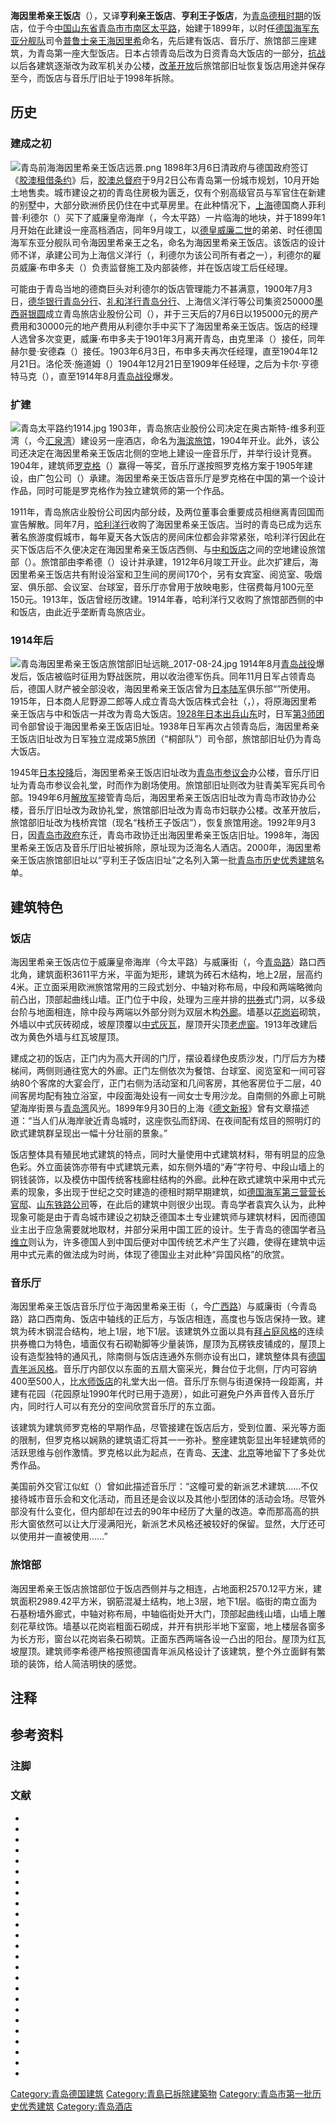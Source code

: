 {{NoteTA
|G1=Unit
}}
{{Infobox building
| building_name       = 海因里希亲王饭店
| image               = Bundesarchiv Bild 116-126-31, China, Tsingtau.jpg
| image_size          = <!-- 图片大小 -->
| caption             = 
| map_type            = <!--  -->
| alternate_names     = 亨利亲王饭店、亨利王子饭店
| building_type       = 饭店
| architectural_style = 
| use                 = 
| location            = [[青岛市|青岛市]]
| address             = [[太平路_(青岛)|太平路]]29号（饭店原址）<br/>太平路31号（旅馆部旧址）
| coordinates         = <!-- {{Coord|}} -->
| altitude            = <!-- 海拔（不是建筑高度！） -->
| current_tenants     = 
| start_date          = 1899年1月（饭店）
| completion_date     = 1899年9月
| renovation_date     = 1913年
| demolition_date     = 1998年（饭店及音乐厅）
| cost                = <!-- 造价 -->
| ren_cost            = <!-- 翻新造价 -->
| height              = <!-- 高度 -->
| floor_count         = 2层（饭店）、3层（旅馆部）
| floor_area          = <!-- 建筑面积 -->
| owner               = 
| main_contractor     = 
| architect           = 饭店：不详<br/>音乐厅：罗克格<br/>旅馆部：李希德
| architecture_firm   = 饭店：上海信义洋行<br/>音乐厅：广包公司<br/>旅馆部：李希德（建筑公司）
| developer           = <!-- 开发商 -->
| engineer            = <!-- 工程师 -->
<!-- 翻新团队 -->
| ren_architect       = <!-- 建筑师 -->
| ren_firm            = 
}}
{{coord|36|03|43.7|N|120|19|05|E|type:landmark|display=title}}

'''海因里希亲王饭店'''（{{lang-de|Hotel Prinz Heinrich}}）{{cfn|Matzat|y=2013|p=46}}{{cfn|王栋|y=2017|p=75}}{{cfn|袁宾久|y=2009|p=212}}，又译'''亨利亲王饭店'''{{cfn|青岛市文物局|青岛市史志办公室|y=2004|p=91}}、'''亨利王子饭店'''{{cfn|青岛市史志办公室|y=1999}}{{cfn|李明|y=2010|p=208}}{{cfn|宋连威|y=2005|p=125}}{{cfn|鲁海|y=2016|p=210}}，为[[胶州湾租借地|青岛德租时期]]的饭店，位于今[[中華人民共和國|中国]][[山东省|山东省]][[青岛市|青岛市]][[市南区|市南区]][[太平路_(青岛)|太平路]]，始建于1899年，以时任[[德意志帝国海军|德国海军]][[东亚分舰队_(德国)|东亚分舰队]]司令[[阿尔贝特·威廉·海因里希_(普鲁士)|普鲁士亲王海因里希]]命名，先后建有饭店、音乐厅、旅馆部三座建筑，为青岛第一座大型饭店{{cfn|青岛市史志办公室|y=1999}}{{cfn|鲁海|y=2016|p=211}}。日本占领青岛后改为日资青岛大饭店的一部分，[[抗战|抗战]]以后各建筑逐渐改为政军机关办公楼，[[改革开放|改革开放]]后旅馆部旧址恢复饭店用途并保存至今，而饭店与音乐厅旧址于1998年拆除。

==历史==
===建成之初===
[[File:青岛前海海因里希亲王饭店远景.png|thumb]]
1898年3月6日清政府与德国政府签订《[[胶澳租借条约|胶澳租借条约]]》后，[[胶澳总督府|胶澳总督府]]于9月2日公布青岛第一份城市规划，10月开始土地售卖{{cfn|Matzat|y=2013|p=46}}{{cfn|Matzat|y=2015}}。城市建设之初的青岛住房极为匮乏，仅有个别高级官员与军官住在新建的别墅中，大部分欧洲侨民仍住在中式草房里{{cfn|王栋|y=2017|p=75}}。在此种情况下，[[上海|上海]]德国商人菲利普·利德尔（{{lang|de|Philipp Lieder}}）买下了威廉皇帝海岸（{{lang|de|Kaiser-Wilhelm-Ufer}}，今太平路）一片临海的地块，并于1899年1月开始在此建设一座高档酒店，同年9月竣工，以[[德皇威廉二世|德皇威廉二世]]的弟弟、时任德国海军东亚分舰队司令海因里希亲王之名，命名为海因里希亲王饭店{{cfn|Matzat|y=2013|p=46}}{{cfn|Matzat|y=2015}}。该饭店的设计师不详，承建公司为上海信义洋行（{{lang|de|H. Mandl & Co.}}，利德尔为该公司所有者之一）{{cfn|Matzat|y=2013|p=46}}{{cfn|王栋|y=2017|p=75}}{{cfn|Matzat|y=2015}}，利德尔的雇员威廉·布申多夫（{{lang|de|Wilhelm Buschendorff}}）负责监督施工及内部装修，并在饭店竣工后任经理{{cfn|Matzat|y=2015}}。

可能由于青岛当地的德商巨头对利德尔的饭店管理能力不甚满意，1900年7月3日，[[德华银行青岛分行|德华银行青岛分行]]、[[礼和洋行青岛分行|礼和洋行青岛分行]]、上海信义洋行等公司集资250000[[墨西哥银圆|墨西哥银圆]]成立青岛旅店业股份公司（{{lang|de|Tsingtau Hotel Actien-Gesellschaft}}），并于三天后的7月6日以195000元的房产费用和30000元的地产费用从利德尔手中买下了海因里希亲王饭店{{cfn|Matzat|y=2015}}{{cfn|Matzat|y=2013|p=46-47}}{{cfn|王栋|y=2017|p=77}}。饭店的经理人选曾多次变更，威廉·布申多夫于1901年3月离开青岛，由克里泽（{{lang|de|A. Kriese}}）接任，同年赫尔曼·安德森（{{lang|de|Hermann Andersen}}）接任。1903年6月3日，布申多夫再次任经理，直至1904年12月21日。洛伦茨·施道姆（{{lang|de|Lorenz Storm}}）1904年12月21日至1909年任经理，之后为卡尔·亨德特马克（{{lang|de|Carl Hundertmark}}），直至1914年8月[[青岛战役|青岛战役]]爆发{{cfn|Matzat|y=2015}}{{cfn|Matzat|y=2013|p=47}}。

===扩建===
[[File:青岛太平路约1914.jpg|thumb]]
1903年，青岛旅店业股份公司决定在奥古斯特-维多利亚湾（{{lang|de|Auguste-Viktoria-Bucht}}，今[[汇泉湾|汇泉湾]]）建设另一座酒店，命名为[[海滨旅馆|海滨旅馆]]{{注|部分资料提及海滨旅馆曾有“海因里希亲王海滨旅馆”（{{lang|de|Strandhotel Prinz Heinrich}}）的全称{{cfn|谢萌萌|张文艳|y=2014}}。}}，1904年开业{{cfn|Matzat|y=2015}}{{cfn|王栋|y=2017|p=77}}{{cfn|Matzat|y=2013|p=47}}。此外，该公司还决定在海因里希亲王饭店北侧的空地上建设一座音乐厅，并举行设计竞赛。1904年，建筑师[[罗克格|罗克格]]（{{lang|de|Curt Rothkegel}}）赢得一等奖，音乐厅遂按照罗克格方案于1905年建设，由广包公司（{{lang|de|F. H. Schmidt}}）承建{{cfn|Matzat|y=2015}}{{cfn|王栋|y=2017|p=77}}{{cfn|Matzat|y=2013|p=47}}。海因里希亲王饭店音乐厅是罗克格在中国的第一个设计作品{{cfn|Matzat|y=2015}}{{cfn|Matzat|y=2013|p=47}}，同时可能是罗克格作为独立建筑师的第一个作品{{cfn|王栋|y=2011|p=40-41}}。

1911年，青岛旅店业股份公司因内部分歧，及两位董事会重要成员相继离青回国而宣告解散{{cfn|王栋|y=2019}}。同年7月，[[哈利洋行青岛分行|哈利洋行]]收购了海因里希亲王饭店{{cfn|Matzat|y=2015}}{{cfn|Matzat|y=2013|p=47}}。当时的青岛已成为远东著名旅游度假城市，每年夏天各大饭店的房间床位都会非常紧张{{cfn|王栋|y=2017|p=79}}，哈利洋行因此在买下饭店后不久便决定在海因里希亲王饭店西侧、与[[克里本多夫饭店|中和饭店]]之间的空地建设旅馆部（{{lang|de|Logierhaus}}）。旅馆部由李希德（{{lang|de|Paul Friedrich Richter}}）设计并承建，1912年6月竣工开业{{cfn|Matzat|y=2015}}{{cfn|Matzat|y=2013|p=47}}{{cfn|王栋|y=2017|p=79}}。此次扩建后，海因里希亲王饭店共有附设浴室和卫生间的房间170个，另有女宾室、阅览室、吸烟室、俱乐部、会议室、台球室，音乐厅亦曾用于放映电影，住宿费每月100元至150元{{cfn|鲁海|y=2016|p=211}}。1913年，饭店曾经历改建{{cfn|徐飞鹏|张复合|村松伸|堀内正昭|y=1992|p=39}}。1914年春，哈利洋行又收购了旅馆部西侧的中和饭店，由此近乎垄断青岛旅店业{{cfn|Matzat|y=2015}}{{cfn|Matzat|y=2013|p=47}}{{cfn|王栋|y=2017|p=79}}。

===1914年后===
[[File:青岛海因里希亲王饭店旅馆部旧址远眺_2017-08-24.jpg|thumb]]
1914年8月[[青島戰役|青岛战役]]爆发后，饭店被临时征用为野战医院，用以收治德军伤兵{{cfn|Matzat|y=2015}}{{cfn|Matzat|y=2013|p=47}}{{cfn|王栋|y=2017|p=79}}。同年11月日军占领青岛后，德国人财产被全部没收，海因里希亲王饭店曾为[[日本陆军|日本陆军]]俱乐部“{{link-ja|偕行社|偕行社}}”所使用{{cfn|王栋|y=2017|p=79}}。1915年，日本商人尼野源二郎等人成立青岛大饭店株式会社（{{jpn|j=青島グランドホテル株式会社}}，{{lang-en|Grand Hotel Co., Ltd}}），将原海因里希亲王饭店与中和饭店一并改为青岛大饭店{{cfn|鲁海|y=2016|p=211}}{{cfn|王栋|y=2019}}{{cfn|李明|y=2010|p=208-210}}。[[五三惨案|1928年日本出兵山东]]时，日军[[第3师团|第3师团]]司令部曾设于海因里希亲王饭店旧址{{cfn|神野良隆|y=1928}}。1938年日军再次占领青岛后，海因里希亲王饭店旧址改为日军独立混成第5旅团（“桐部队”）司令部{{cfn|鲁海|y=2016|p=211}}{{cfn|李明|y=2010|p=208}}{{cfn|青岛市史志办公室|y=1995}}，旅馆部旧址仍为青岛大饭店{{cfn|青岛市史志办公室|y=2002}}。

1945年[[日本投降|日本投降]]后，海因里希亲王饭店旧址改为[[青岛市参议会|青岛市参议会]]办公楼，音乐厅旧址为青岛市参议会礼堂，时而作为剧场使用{{cfn|鲁海|y=2016|p=211}}{{注|有说法称饭店旧址抗战后曾为国民党青岛市执行委员会（国民党青岛市党部）办公楼{{cfn|青岛市史志办公室|y=1999}}。另参见条目[[国民党青岛市党部大楼|国民党青岛市党部大楼]]。}}。旅馆部旧址则改为驻青美军宪兵司令部{{cfn|鲁海|y=2015|p=7}}。1949年6月[[解放军|解放军]]接管青岛后，海因里希亲王饭店旧址改为青岛市政协办公楼，音乐厅旧址改为政协礼堂{{cfn|青岛市史志办公室|y=1999}}{{cfn|青岛市史志办公室|青岛市建设委员会|y=2006|p=231}}，旅馆部旧址改为青岛市妇联办公楼{{cfn|鲁海|y=2016|p=211-212}}。改革开放后，旅馆部旧址改为栈桥宾馆（现名“栈桥王子饭店”），恢复旅馆用途{{cfn|鲁海|y=2016|p=212}}。1992年9月3日，因[[青岛市人民政府|青岛市政府]]东迁，青岛市政协迁出海因里希亲王饭店旧址{{cfn|青岛年鉴编辑部|y=1994}}。1998年，海因里希亲王饭店及音乐厅旧址被拆除，原址现为泛海名人酒店{{cfn|王栋|y=2017|p=79}}{{cfn|青岛市史志办公室|青岛市建设委员会|y=2006|p=231}}{{cfn|鲁海|y=2016|p=212}}。2000年，海因里希亲王饭店旅馆部旧址以“亨利王子饭店旧址”之名列入第一批[[青岛市历史优秀建筑|青岛市历史优秀建筑]]名单{{cfn|青岛市规划局|青岛市文化局|y=2006}}。

==建筑特色==
===饭店===
海因里希亲王饭店位于威廉皇帝海岸（今太平路）与威廉街（{{lang|de|Wilhelmstraße}}，今[[青岛路_(青岛)|青岛路]]）路口西北角{{cfn|Warner|y=1994|p=269}}，建筑面积3611平方米，平面为矩形，建筑为砖石木结构，地上2层，层高约4米{{cfn|青岛市史志办公室|y=1999}}{{cfn|宋连威|y=2005|p=125}}。正立面采用欧洲旅馆常用的三段式划分、中轴对称布局，中段和两端略微向前凸出，顶部起曲线山墙。正门位于中段，处理为三座并排的[[拱券|拱券]]式门洞，以多级台阶与地面相连，除中段与两端以外部分则为双层木构[[凉廊|外廊]]{{cfn|青岛市史志办公室|y=1999}}{{cfn|李明|y=2010|p=208}}{{cfn|宋连威|y=2005|p=125}}。墙基以[[花岗岩|花岗岩]]砌筑，外墙以中式灰砖砌成，坡屋顶覆以[[仰合瓦|中式灰瓦]]{{cfn|王栋|y=2017|p=75}}，屋顶开尖顶[[老虎窗|老虎窗]]。1913年改建后改为黄色外墙与红瓦坡屋顶{{cfn|李明|y=2010|p=208}}{{cfn|宋连威|y=2005|p=125}}。

建成之初的饭店，正门内为高大开阔的门厅，摆设着绿色皮质沙发，门厅后方为楼梯间，两侧则通往宽大的外廊。正门左侧依次为餐馆、台球室、阅览室和一间可容纳80个客席的大宴会厅，正门右侧为活动室和几间客房，其他客房位于二层，40间客房均配有独立浴室，中段面海处设有一间女士专用沙龙。自南侧的外廊上可眺望海岸街景与[[青岛湾|青岛湾]]风光。1899年9月30日的上海《[[德文新报|德文新报]]》曾有文章描述道：“当人们从海岸驶近青岛城时，这座恢弘而舒阔、在夜间配有炫目的照明灯的欧式建筑群呈现出一幅十分壮丽的景象。”{{cfn|李明|y=2010|p=208}}{{cfn|Warner|y=1994|p=269}}

饭店整体具有殖民地式建筑的特点{{cfn|宋连威|y=2005|p=125}}，同时大量使用中式建筑材料，带有明显的应急色彩{{cfn|王栋|y=2017|p=75}}。外立面装饰亦带有中式建筑元素，如东侧外墙的“寿”字符号、中段山墙上的铜钱装饰，以及模仿中国传统客栈廊柱结构的外廊{{cfn|王栋|y=2017|p=75}}。此种在欧式建筑中采用中式元素的现象，多出现于世纪之交时建造的德租时期早期建筑，如[[德国海军第三营营长官邸|德国海军第三营营长官邸]]、[[山东路矿公司|山东铁路公司]]等{{cfn|袁宾久|y=2019|p=321}}，在此后的建筑中则很少出现{{cfn|Lind|y=2011|p=117-118}}。青岛学者袁宾久认为，此种现象可能是由于青岛城市建设之初缺乏德国本土专业建筑师与建筑材料，因而德国业主出于应急需要就地取材，并部分采用中国工匠的设计{{cfn|袁宾久|y=2019|p=321}}。生于青岛的德国学者[[马维立|马维立]]则认为，许多德国人到中国后便对中国传统艺术产生了兴趣，使得在建筑中运用中式元素的做法成为时尚，体现了德国业主对此种“异国风格”的欣赏{{cfn|贺中|王栋|y=2018}}。

{{Gallery
|width=225
|height=150
|File:青岛海因里希亲王饭店本馆.jpg|<small>建成之初的海因里希亲王饭店，东侧墙面的“寿”字符清晰可见</small>
|File:青岛海因里希亲王饭店北立面.png|<small>海因里希亲王饭店北立面，1901年</small>
|File:青岛偕行社.jpg|<small>海因里希亲王饭店旧址，约1914年，可见1913年改建后的外立面状态</small>
|File:青岛太平路青岛大饭店旧明信片.jpg|<small>约1930年代末的青岛大饭店，海因里希亲王饭店旧址（中央偏右）的外廊已封堵为窗户</small>
}}

===音乐厅===
海因里希亲王饭店音乐厅位于海因里希亲王街（{{lang|de|Prinz-Heinrich-Straße}}，今[[广西路_(青岛)|广西路]]）与威廉街（今青岛路）路口西南角、饭店中轴线的正后方，与饭店相连，高度也与饭店保持一致{{cfn|王栋|y=2011|p=40-41}}{{cfn|Warner|y=1994|p=271}}{{cfn|袁宾久|y=2009|p=384}}。建筑为砖木钢混合结构，地上1层，地下1层{{cfn|徐飞鹏|张复合|村松伸|堀内正昭|y=1992|p=39}}。该建筑外立面以具有[[拜占庭式建筑|拜占庭风格]]的连续拱券檐口为特色，墙面仅有石砌勒脚等少量装饰，屋顶为瓦楞铁皮铺成的{{link-en|蒙莎屋顶|Mansard roof}}，屋顶上设有造型独特的通风孔，除南侧与饭店连通外东侧亦设有出口，建筑整体具有[[新艺术运动|德国青年派风格]]。音乐厅内部仅以东面的五扇大窗采光，舞台位于北侧，厅内可容纳400至500人，比[[水师饭店|水师饭店]]的礼堂大出一倍。音乐厅东侧与街道保持一段距离，并建有花园（花园原址1990年代时已用于造房），如此可避免户外声音传入音乐厅内，同时行人可以有充分的空间欣赏音乐厅的东立面。{{cfn|王栋|y=2017|p=77}}{{cfn|王栋|y=2011|p=40-41}}{{cfn|Warner|y=1994|p=271}}{{cfn|袁宾久|y=2009|p=384}}{{cfn|李明|y=2010|p=214}}{{cfn|宋连威|y=2005|p=125-126}}

该建筑为建筑师罗克格的早期作品，尽管接建在饭店后方，受到位置、采光等方面的限制，但罗克格以娴熟的建筑语汇将其一一弥补。整座建筑彰显出年轻建筑师的活跃思维与创作激情。罗克格以此为起点，在青岛、[[天津|天津]]、[[北京|北京]]等地留下了多处优秀作品。{{cfn|王栋|y=2011|p=40-41}}

美国前外交官江似虹（{{lang|en|Tess Johnston}}）曾如此描述音乐厅：“这幢可爱的新派艺术建筑……不仅接待城市音乐会和文化活动，而且还是会议以及其他小型团体的活动会场。尽管外部没有什么变化，但内部却在过去的90年中经历了大量的改造。幸而那高高的拱形大窗依然可以让大厅浸满阳光，新派艺术风格还被较好的保留。显然，大厅还可以使用并一直被使用……”{{cfn|王栋|y=2017|p=77-78}}

{{Gallery
|width=225
|height=150
|File:青岛海因里希亲王饭店音乐厅.jpg|<small>建成之初的音乐厅</small>
|File:青岛海因里希亲王饭店音乐厅0.jpg|<small>音乐厅内部</small>
|File:日军青岛入城式.jpg|<small>1914年11月日军入城时的音乐厅，其屋顶可见涂有[[红十字|红十字]]标志</small>
|File:青岛政协礼堂0.jpg|<small>音乐厅旧址内部，1956年</small>
}}

===旅馆部===
海因里希亲王饭店旅馆部位于饭店西侧并与之相连，占地面积2570.12平方米，建筑面积2989.42平方米，钢筋混凝土结构，地上3层，地下1层。临街的南立面为石基粉墙外廊式，中轴对称布局，中轴临街处开大门，顶部起曲线山墙，山墙上雕刻花草纹饰。墙基以花岗岩粗面石砌成，并开有拱形半地下室窗，地上楼层各窗多为长方形，窗台以花岗岩条石砌筑。正面东西两端各设一凸出的阳台。屋顶为红瓦坡屋顶。建筑师李希德严格按照德国青年派风格设计了该建筑，整个外立面鲜有繁琐的装饰，给人简洁明快的感觉。{{cfn|青岛市史志办公室|y=1999}}{{cfn|袁宾久|y=2009|p=213}}{{cfn|王栋|y=2017|p=78}}{{cfn|Warner|y=1994|p=273}}{{cfn|徐飞鹏|y=2006|p=137}}{{cfn|李明|y=2010|p=212}}{{cfn|宋连威|y=2005|p=127}}{{cfn|青岛市史志办公室|青岛市建设委员会|y=2006|p=230}}

{{Gallery
|width=225
|height=150
|File:青岛海因里希亲王饭店旅馆部01.jpg|<small>刚刚建成的旅馆部，右侧的饭店建筑尚未改建</small>
|File:青岛海因里希亲王饭店旅馆部.jpg|<small>日资青岛大饭店时期的旅馆部旧址</small>
|File:青岛海因里希亲王饭店旅馆部旧址 2019-12-31.jpg|<small>旅馆部旧址现貌，2019年12月</small>
|File:青岛海因里希亲王饭店旅馆部旧址山墙细节 2016-08-16.jpg|<small>山墙细节，2016年8月</small>
}}

==注释==
{{notefoot}}

==参考资料==
===注脚===
{{Reflist|3}}

===文献===
*{{cite|url=|title=海因里希亲王饭店简史|date=2013-10-15|issue=第9期|author=马维立|translator=王栋|periodical=市南人文历史研究|publisher=青岛市市南区政协人文历史研究会|ref={{sfnRef|Matzat|y=2013}}}}
*{{cite web|url=http://www.tsingtau.org/short-history-of-the-prinz-heinrich-hotel-in-qingdao/|title=Short history of the „Prinz Heinrich Hotel“ in Qingdao|date=2015-12-16|author=Wilhelm Matzat|publisher=|ref={{sfnRef|Matzat|y=2015}}|access-date=2020-05-11|archive-url=https://web.archive.org/web/20170517164610/http://www.tsingtau.org/short-history-of-the-prinz-heinrich-hotel-in-qingdao/|archive-date=2017-05-17|dead-url=yes}}
*{{cite|url=|title=罗克格：从青岛开始与中国结缘的德国建筑师|date=2011-01-08|issue=第1期|author=王栋|periodical=市南人文历史研究|publisher=青岛市市南区政协人文历史研究会|ref={{sfnRef|王栋|y=2011}}}}
*{{cite book|author=王栋|title=《青岛影像 1898-1928：明信片中的城市记忆》|year=2017|publisher=中国海洋大学出版社|location=青岛|isbn=978-7-5670-1113-7|ref={{sfnRef|王栋|y=2017}}}}
*{{cite book|author=袁宾久|title=《青岛德式建筑》|year=2009|publisher=中国建筑工业出版社|location=青岛|isbn=978-7-112-10905-0|ref={{sfnRef|袁宾久|y=2009}}}}
*{{cite book|title=《中国近代建筑总览·青岛篇》|author1=徐飞鹏|author2=张复合|author3=村松伸|author4=堀内正昭|publisher=中国建筑工业出版社|year=1992|isbn=7-112-01483-2|location=北京|ref={{sfnRef|徐飞鹏|张复合|村松伸|堀内正昭|y=1992}}}}
*{{cite book|author=托尔斯滕·华纳|title=《德国建筑艺术在中国：建筑文化移植》|year=1994|publisher=Ernst & Sohn|location=柏林|isbn=3433024294|ref={{sfnRef|Warner|y=1994}}}}
*{{cite book|title=《青岛历史建筑（1891-1949）》|author=徐飞鹏|publisher=[[青岛出版社|青岛出版社]]|year=2006|isbn=7-5436-3519-4|location=青岛|ref={{sfnRef|徐飞鹏|y=2006}}}}
*{{cite book|title=《画说青岛老建筑》|author1=窦世强 绘|author2=李明 著|publisher=青岛出版社|year=2010|isbn=978-7-5436-3134-2|location=青岛|ref={{sfnRef|李明|y=2010}}}}
*{{cite book |author=宋连威|title=《青岛城市老建筑》|year=2005|publisher=青岛出版社|location=青岛|isbn=7-5436-3265-9|ref={{sfnRef|宋连威|y=2005}}}}
*{{cite book|title=《青岛老楼故事》|author=鲁海|publisher=青岛出版社|year=2016|isbn=978-7-5552-1806-7|location=青岛|ref={{sfnRef|鲁海|y=2016}}}}
*{{cite book|author=鲁海|title=《青岛老街故事》|year=2015|publisher=[[青岛出版社|青岛出版社]]|location=青岛|isbn=978-7-5552-1805-0|ref={{sfnRef|鲁海|y=2015}}}}
*{{cite book|author=|chapter-url=http://qdsq.qingdao.gov.cn/n15752132/n20546827/n26338277/n26373883/191025151629286220.html|chapter=第二篇 建筑，第一章 公共建筑|title=《青岛市志·城市规划建筑志》|editor=青岛市史志办公室|year=1999|publisher=[[新华出版社|新华出版社]]|location=北京|isbn=7-5011-4645-4|ref={{sfnRef|青岛市史志办公室|y=1999}}|access-date=2020-05-16|archive-date=2020-08-29|archive-url=https://web.archive.org/web/20200829052322/http://qdsq.qingdao.gov.cn/n15752132/n20546827/n26338277/n26373883/191025151629286220.html|dead-url=no}}
*{{cite book|editor1=青岛市文物局|editor2=青岛市史志办公室|title=《青岛文物志》|year=2004|publisher=中国出版社|location=北京|isbn=988-97146-6-1|ignore-isbn-error=true|ref={{sfnRef|青岛市文物局|青岛市史志办公室|y=2004}}}}
*{{cite book|editor1=青岛市史志办公室|editor2=青岛市建设委员会|title=《青岛优秀建筑志》|year=2006|publisher=[[青岛出版社|青岛出版社]]|location=青岛|isbn=9787543625044|ref={{sfnRef|青岛市史志办公室|青岛市建设委员会|y=2006}}}}
*{{cite book|author=|chapter-url=http://qdsq.qingdao.gov.cn/n15752132/n20546827/n20583798/n20585272/191128131400755741.html|chapter=第一篇 驻军与军事机构，附录，日本侵略军|title=《青岛市志·军事志》|editor=青岛市史志办公室|year=1995|publisher=[[新华出版社|新华出版社]]|location=北京|isbn=7-5011-2822-7|ref={{sfnRef|青岛市史志办公室|y=1995}}|access-date=2020-05-16|archive-date=2020-07-21|archive-url=https://web.archive.org/web/20200721123536/http://qdsq.qingdao.gov.cn/n15752132/n20546827/n20583798/n20585272/191128131400755741.html|dead-url=no}}
*{{cite book|author=|chapter-url=http://qdsq.qingdao.gov.cn/n15752132/n20546827/n20629651/n20630165/191213111352130105.html|chapter=第四篇 施政纪要，第一章 青岛市旧政权施政纪要，附录三 伪青岛治安维持会（特别市公署、特别市政府）|title=《青岛市志·政权志》|editor=青岛市史志办公室|year=2002|publisher=五洲传播出版社|location=北京|isbn=7-5085-0023-7|ref={{sfnRef|青岛市史志办公室|y=2002}}|access-date=2020-05-16|archive-date=2020-06-13|archive-url=https://web.archive.org/web/20200613052352/http://qdsq.qingdao.gov.cn/n15752132/n20546827/n20629651/n20630165/191213111352130105.html|dead-url=no}}
*{{cite|author=王青|chapter-url=http://qdsq.qingdao.gov.cn/n15752132/n20546841/n20648800/n32565922/181211195819635708.html|chapter=政治·中国人民政治协商会议青岛市委员会|title=《青岛年鉴 1993》|editor=青岛年鉴编辑部|year=1994|publisher=中国友谊出版公司|location=北京|isbn=7-5057-0782-5|ref={{sfnRef|青岛年鉴编辑部|y=1994}}|accessdate=2020-05-16|archive-date=2020-07-21|archive-url=https://web.archive.org/web/20200721124850/http://qdsq.qingdao.gov.cn/n15752132/n20546841/n20648800/n32565922/181211195819635708.html|dead-url=no}}
*{{cite book|author=袁宾久|title=《青岛老建筑之旅》|year=2019|publisher=中国海洋大学出版社|location=青岛|isbn=978-7-5670-2126-6|ref={{sfnRef|袁宾久|y=2019}}}}
*{{cite book|author=克里斯托夫·林德|chapter=家乡的田园风光和殖民统治的要求：在青岛的建筑艺术|editor1=汉斯-马丁·辛茨|editor2=克里斯托夫·林德|translator1=亨克尔|translator2=景岱灵|title=《青岛——德国殖民历史之中国篇：1897-1914》|year=2011|publisher=青岛出版社|location=青岛|isbn=978-7-5436-7267-3|ref={{sfnRef|Lind|y=2011}}}}
*{{cite|url=|title=老建筑起底——德国海军第三营官邸旧址|date=2018|issue=2018年第11期|author1=贺中|author2=王栋|periodical=青岛画报|publisher=[[青岛日报报业集团|青岛日报报业集团]]|issn=1004-7611|ref={{sfnRef|贺中|王栋|y=2018}}}}
*{{cite web|url=http://news.bandao.cn/news_html/201407/20140701/news_20140701_2427756.shtml|title=历史的守望者：海滨旅馆见证汇泉湾的百年沧桑|date=2014-07-01|author1=谢萌萌|author2=张文艳|newspaper=半岛都市报|ref={{sfnRef|谢萌萌|张文艳|y=2014}}|accessdate=2020-05-16|archive-date=2020-07-21|archive-url=https://web.archive.org/web/20200721121850/http://news.bandao.cn/news_html/201407/20140701/news_20140701_2427756.shtml|dead-url=no}}
*{{cite web|url=http://epaper.qingdaonews.com/html/qdzb/20190415/qdzb1264459.html|title=海滨旅馆：汇泉湾畔的百年守望者|date=2019-04-15|author=王栋|newspaper=青岛早报|ref={{sfnRef|王栋|y=2019}}|accessdate=2020-05-16|archive-date=2020-07-21|archive-url=https://web.archive.org/web/20200721123554/http://epaper.qingdaonews.com/html/qdzb/20190415/qdzb1264459.html|dead-url=no}}
*{{cite web|url=http://www.tbcas.jp/ja/lib/lib5/data/MCJB12348/HTML/#36|title=《山东省动乱纪念写真帖》|date=1928|author=神野良隆|publisher=青岛新报株式会社|ref={{sfnRef|神野良隆|y=1928}}|accessdate=2020-05-16|archive-date=2020-07-21|archive-url=https://web.archive.org/web/20200721121909/http://www.tbcas.jp/ja/lib/lib5/data/MCJB12348/HTML/#36|dead-url=no}}
*{{cite web|url=http://www.qingdao.gov.cn/n172/n3776152/n3776203/n3779237/n3779247/100020071027616743.html|title=关于公布青岛市第二批历史优秀建筑的通知|date=2006-05-20|author1=青岛市规划局|author2=青岛市文化局|publisher=青岛政务网|access-date=2020-05-14|archive-url=https://web.archive.org/web/20180707172326/http://www.qingdao.gov.cn/n172/n3776152/n3776203/n3779237/n3779247/100020071027616743.html|archive-date=2018-07-07|dead-url=yes|ref={{sfnRef|青岛市规划局|青岛市文化局|y=2006}}}}

{{青岛市德国建筑}}
[[Category:青岛德国建筑|Category:青岛德国建筑]]
[[Category:青島已拆除建築物|Category:青島已拆除建築物]]
[[Category:青岛市第一批历史优秀建筑|Category:青岛市第一批历史优秀建筑]]
[[Category:青岛酒店|Category:青岛酒店]]
{{Good article}}